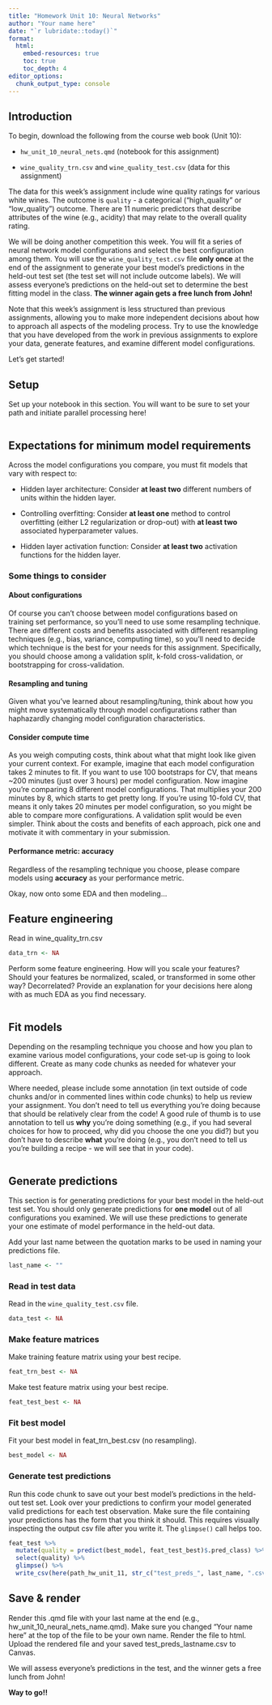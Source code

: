 ```yaml
---
title: "Homework Unit 10: Neural Networks"
author: "Your name here"
date: "`r lubridate::today()`"
format: 
  html: 
    embed-resources: true
    toc: true 
    toc_depth: 4
editor_options: 
  chunk_output_type: console
---
```


## Introduction

To begin, download the following from the course web book (Unit 10):

* `hw_unit_10_neural_nets.qmd` (notebook for this assignment)

* `wine_quality_trn.csv` and `wine_quality_test.csv` (data for this assignment)

The data for this week's assignment include wine quality ratings for various white wines. The outcome is `quality` - a categorical ("high_quality" or "low_quality") outcome. There are 11 numeric predictors that describe attributes of the wine (e.g., acidity) that may relate to the overall quality rating. 

We will be doing another competition this week. You will fit a series of neural network model configurations and select the best configuration among them. You will use the `wine_quality_test.csv` file **only once** at the end of the assignment to generate your best model's predictions in the held-out test set (the test set will not include outcome labels). We will assess everyone's predictions on the held-out set to determine the best fitting model in the class. **The winner again gets a free lunch from John!**

Note that this week's assignment is less structured than previous assignments, allowing you to make more independent decisions about how to approach all aspects of the modeling process. Try to use the knowledge that you have developed from the work in previous assignments to explore your data, generate features, and examine different model configurations.

Let's get started!

## Setup

Set up your notebook in this section. You will want to be sure to set your path and initiate parallel processing here!

```r

```



## Expectations for minimum model requirements

Across the model configurations you compare, you must fit models that vary with respect to:

* Hidden layer architecture: Consider **at least two** different numbers of units within the hidden layer.

* Controlling overfitting: Consider **at least one** method to control overfitting (either L2 regularization or drop-out) with **at least two** associated hyperparameter values.

* Hidden layer activation function: Consider **at least two** activation functions for the hidden layer.

### Some things to consider
#### About configurations
Of course you can't choose between model configurations based on training set performance, so you'll need to use some resampling technique. There are different costs and benefits associated with different resampling techniques (e.g., bias, variance, computing time), so you'll need to decide which technique is the best for your needs for this assignment. Specifically, you should choose among a validation split, k-fold cross-validation, or bootstrapping for cross-validation.

#### Resampling and tuning
Given what you've learned about resampling/tuning, think about how you might move systematically through model configurations rather than haphazardly changing model configuration characteristics.

#### Consider compute time
As you weigh computing costs, think about what that might look like given your current context. For example, imagine that each model configuration takes 2 minutes to fit. If you want to use 100 bootstraps for CV, that means ~200 minutes (just over 3 hours) per model configuration. Now imagine you're comparing 8 different model configurations. That multiplies your 200 minutes by 8, which starts to get pretty long. If you're using 10-fold CV, that means it only takes 20 minutes per model configuration, so you might be able to compare more configurations. A validation split would be even simpler. Think about the costs and benefits of each approach, pick one and motivate it with commentary in your submission.

#### Performance metric: accuracy
Regardless of the resampling technique you choose, please compare models using **accuracy** as your performance metric.

Okay, now onto some EDA and then modeling...

## Feature engineering
Read in wine_quality_trn.csv
```r
data_trn <- NA
```

Perform some feature engineering. How will you scale your features? Should your features be normalized, scaled, or transformed in some other way? Decorrelated? Provide an explanation for your decisions here along with as much EDA as you find necessary.

```r

```


## Fit models
Depending on the resampling technique you choose and how you plan to examine various model configurations, your code set-up is going to look different. Create as many code chunks as needed for whatever your approach. 

Where needed, please include some annotation (in text outside of code chunks and/or in commented lines within code chunks) to help us review your assignment. You don't need to tell us everything you're doing because that should be relatively clear from the code! A good rule of thumb is to use annotation to tell us **why** you're doing something (e.g., if you had several choices for how to proceed, why did you choose the one you did?) but you don't have to describe **what** you're doing (e.g., you don't need to tell us you're building a recipe - we will see that in your code). 

```r

```

## Generate predictions
This section is for generating predictions for your best model in the held-out test set. You should only generate predictions for **one model** out of all configurations you examined. We will use these predictions to generate your one estimate of model performance in the held-out data.

Add your last name between the quotation marks to be used in naming your predictions file.
```r
last_name <- ""
```

### Read in test data
Read in the `wine_quality_test.csv` file.
```r
data_test <- NA
```

### Make feature matrices
Make training feature matrix using your best recipe. 
```r
feat_trn_best <- NA
```

Make test feature matrix using your best recipe.
```r
feat_test_best <- NA
```

### Fit best model
Fit your best model in feat_trn_best.csv (no resampling). 
```r
best_model <- NA
```

### Generate test predictions
Run this code chunk to save out your best model's predictions in the held-out test set. Look over your predictions to confirm your model generated valid predictions for each test observation. Make sure the file containing your predictions has the form that you think it should. This requires visually inspecting the output csv file after you write it. The `glimpse()` call helps too.
```r
feat_test %>% 
  mutate(quality = predict(best_model, feat_test_best)$.pred_class) %>% 
  select(quality) %>% 
  glimpse() %>% 
  write_csv(here(path_hw_unit_11, str_c("test_preds_", last_name, ".csv")))
```

## Save & render
Render this .qmd file with your last name at the end (e.g., hw_unit_10_neural_nets_name.qmd). Make sure you changed "Your name here" at the top of the file to be your own name. Render the file to html. Upload the rendered file and your saved test_preds_lastname.csv to Canvas.  

We will assess everyone's predictions in the test, and the winner gets a free lunch from John!

**Way to go!!**